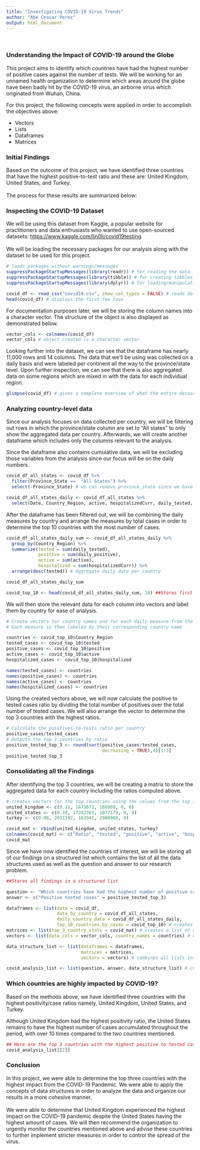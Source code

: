---
title: "Investigating COVID-19 Virus Trends"
author: "Abe Ceasar Perez"
output: html_document
---
<br>

### Understanding the Impact of COVID-19 around the Globe

This project aims to identify which countries have had the highest number of positive cases against the number of tests. We will be working for an unnamed health organization to determine which areas around the globe have been badly hit by the COVID-19 virus, an airborne virus which originated from Wuhan, China.

For this project, the following concepts were applied in order to accomplish the objectives above:

+ Vectors
+ Lists
+ Dataframes
+ Matrices

### Initial Findings

Based on the outcome of this project, we have identified three countries that have the highest positive-to-test ratio and these are: United Kingdom, United States, and Turkey.
<br>
<br>
The process for these results are summarized below:

### Inspecting the COVID-19 Dataset

We will be using this dataset from Kaggle, a popular website for practitioners and data enthusiasts who wanted to use open-sourced datasets: <https://www.kaggle.com/lin0li/covid19testing>.
<br>
<br>
We will be loading the necessary packages for our analysis along with the dataset to be used for this project.

```{r load_dataset, include=TRUE, warning=FALSE}

# loads packages without warnings/messages
suppressPackageStartupMessages(library(readr)) # for reading the data
suppressPackageStartupMessages(library(tibble)) # for creating tibbles
suppressPackageStartupMessages(library(dplyr)) # for loading/manipulating functions

covid_df <- read_csv("covid19.csv", show_col_types = FALSE) # reads data without showing the column names
head(covid_df) # displays the first few rows
```

For documentation purposes later, we will be storing the column names into a character vector. The structure of the object is also displayed as demonstrated below.

```{r inspect_cols, include=TRUE}

vector_cols <- colnames(covid_df)
vector_cols # object created is a character vector

```

Looking further into the dataset, we can see that the dataframe has nearly 11,000 rows and 14 columns. The data that we'll be using was collected on a daily basis and were labeled per continent all the way to the province/state level. Upon further inspection, we can see that there is also aggregated data on some regions which are mixed in with the data for each individual region.

```{r inspect_df, include=TRUE}

glimpse(covid_df) # gives a complete overview of what the entire dataset contains

```

### Analyzing country-level data

Since our analysis focuses on data collected per country, we will be filtering out rows in which the province/state column are set to "All states" to only show the aggregated data per country. Afterwards, we will create another dataframe which includes only the columns relevant to the analysis. 

Since the dataframe also contains cumulative data, we will be excluding those variables from the analysis since our focus will be on the daily numbers.

```{r filter_df, include=TRUE}

covid_df_all_states <- covid_df %>% 
  filter(Province_State ==  "All States") %>% 
  select(-Province_State) # we can remove province_state since we have already filtered out our data to all states

covid_df_all_states_daily <- covid_df_all_states %>% 
  select(Date, Country_Region, active, hospitalizedCurr, daily_tested, daily_positive) # Select columns related to daily measures

```

After the dataframe has been filtered out, we will be combining the daily measures by country and arrange the measures by total cases in order to determine the top 10 countries with the most number of cases.

```{r summarize, include=TRUE}

covid_df_all_states_daily_sum <- covid_df_all_states_daily %>% 
  group_by(Country_Region) %>% 
  summarize(tested = sum(daily_tested), 
            positive = sum(daily_positive), 
            active = sum(active),
            hospitalized = sum(hospitalizedCurr)) %>% 
  arrange(desc(tested)) # Aggregate daily data per country

covid_df_all_states_daily_sum

covid_top_10 <- head(covid_df_all_states_daily_sum, 10) ##Stores first 10 rows

```

We will then store the relevant data for each column into vectors and label them by country for ease of analysis.

```{r vectorize, include=TRUE}

# Create vectors for country names and for each daily measure from the top 10 dataframe
# Each measure is then labeled by their corresponding country name

countries <- covid_top_10$Country_Region
tested_cases <- covid_top_10$tested
positive_cases <- covid_top_10$positive
active_cases <- covid_top_10$active
hospitalized_cases <- covid_top_10$hospitalized

names(tested_cases) <- countries
names(positive_cases) <- countries
names(active_cases) <- countries
names(hospitalized_cases) <- countries

```

Using the created vectors above, we will now calculate the positive to tested cases ratio by dividing the total number of positives over the total number of tested cases. We will also arrange the vector to determine the top 3 countries with the highest ratios.

```{r identify_top_3, include=TRUE}

# Calculate the positives-to-tests ratio per country
positive_cases/tested_cases
# Outputs the top 3 countries by ratio
positive_tested_top_3 <- round(sort(positive_cases/tested_cases, 
                                    decreasing = TRUE),4)[1:3]
positive_tested_top_3 

```

### Consolidating all the Findings

After identifying the top 3 countries, we will be creating a matrix to store the aggregated data for each country including the ratios computed above.

```{r convert_to_matrix, include=TRUE}

# creates vectors for the top countries using the values from the top 10 dataframe including the calculated ratio from the previous code
united_kingdom <- c(0.11, 1473672, 166909, 0, 0) 
united_states <- c(0.10, 17282363, 1877179, 0, 0)
turkey <- c(0.08, 2031192, 163941, 2980960, 0)

covid_mat <- rbind(united_kingdom, united_states, turkey)
colnames(covid_mat) <- c("Ratio", "tested", "positive", "active", "hospitalized")
covid_mat

```

Since we have now identified the countries of interest, we will be storing all of our findings on a structured list which contains the list of all the data structures used as well as the question and answer to our research problem.

```{r create_lists, include=TRUE}

##Stores all findings in a structured list

question <- "Which countries have had the highest number of positive cases against the number of tests?"
answer <- c("Positive tested cases" = positive_tested_top_3)

dataframes <- list(data = covid_df,
                   data_by_country = covid_df_all_states,
                   daily_country_data = covid_df_all_states_daily,
                   top_10_countries_by_cases = covid_top_10) # creates a list of all dataframes used
matrices <- list(top_3_country_stats = covid_mat) # creates a list of all matrices used
vectors <- list(data_cols = vector_cols, country_names = countries) # creates a list of all vectors used

data_structure_list <- list(dataframes = dataframes, 
                            matrices = matrices,
                            vectors = vectors) # combines all lists into one structured list

covid_analysis_list <- list(question, answer, data_structure_list) # consolidates analysis into one master list

```

### Which countries are highly impacted by COVID-19?

Based on the methods above, we have identified three countries with the highest positivity/case ratios namely, United Kingdom, United States, and Turkey. 

Although United Kingdom had the highest positivity ratio, the United States remains to have the highest number of cases accumulated throughout the period, with over 10 times compared to the two countries mentioned.
 
```{r answer, include=TRUE}

## Here are the top 3 countries with the highest positive to tested cases ratio.
covid_analysis_list[[2]] 

```

### Conclusion

In this project, we were able to determine the top three countries with the highest impact from the COVID-19 Pandemic. We were able to apply the concepts of data structures in order to analyze the data and organize our results in a more cohesive manner.
<br>
<br>
We were able to determine that United Kingdom experienced the highest impact on the COVID-19 pandemic despite the United States having the highest amount of cases. We will then recommend the organization to urgently monitor the countries mentioned above and advise these countries to further implement stricter measures in order to control the spread of the virus.
<br>
<br>
